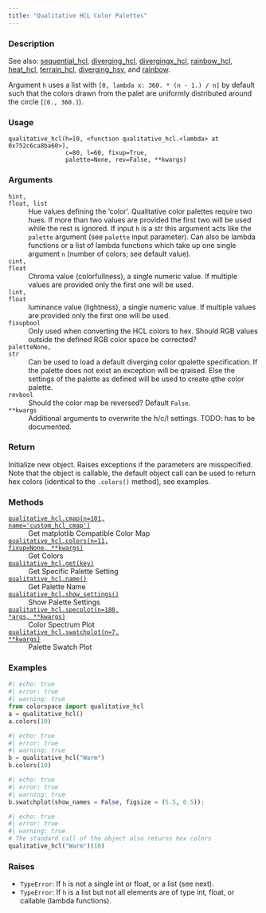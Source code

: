 ```yaml
---
title: "Qualitative HCL Color Palettes"
---
```


### Description

See also: [sequential_hcl](colorspace.palettes.sequential_hcl.qmd), [diverging_hcl](colorspace.palettes.diverging_hcl.qmd),
[divergingx_hcl](colorspace.palettes.divergingx_hcl.qmd), [rainbow_hcl](colorspace.palettes.rainbow_hcl.qmd), [heat_hcl](colorspace.palettes.heat_hcl.qmd),
[terrain_hcl](colorspace.palettes.terrain_hcl.qmd), [diverging_hsv](colorspace.palettes.diverging_hsv.qmd), and
[rainbow](colorspace.palettes.rainbow.qmd).

Argument `h` uses a list with `[0, lambda x: 360. * (n - 1.) / n]` by default
such that the colors drawn from the palet are uniformly distributed around the
circle (`[0., 360.]`).

### Usage

<pre><code class='language-python'>qualitative_hcl(h=[0, &lt;function qualitative_hcl.&lt;lambda&gt; at 0x752c6ca8ba60&gt;],<br/>                c=80, l=60, fixup=True,<br/>                palette=None, rev=False, **kwargs)</code></pre>

### Arguments

<dl class="pyp-list param-list">
  <dt style = "white-space: nowrap; font-family: monospace; vertical-align: top">
   <code id="colorspace.palettes.qualitative_hcl:h">h</code><code class="argument-class">int, float, list</code>
  </dt>
 <dd>Hue values defining the 'color'. Qualitative color
palettes require two hues. If more than two values are provided the first
two will be used while the rest is ignored.  If input `h` is a str this
argument acts like the `palette` argument (see `palette` input parameter).
Can also be lambda functions or a list of lambda functions which take up
one single argument `n` (number of colors; see default value).</dd>
  <dt style = "white-space: nowrap; font-family: monospace; vertical-align: top">
   <code id="colorspace.palettes.qualitative_hcl:c">c</code><code class="argument-class">int, float</code>
  </dt>
 <dd>Chroma value (colorfullness), a single numeric value. If
multiple values are provided only the first one will be used.</dd>
  <dt style = "white-space: nowrap; font-family: monospace; vertical-align: top">
   <code id="colorspace.palettes.qualitative_hcl:l">l</code><code class="argument-class">int, float</code>
  </dt>
 <dd>luminance value (lightness), a single numeric value. If
multiple values are provided only the first one will be used.</dd>
  <dt style = "white-space: nowrap; font-family: monospace; vertical-align: top">
   <code id="colorspace.palettes.qualitative_hcl:fixup">fixup</code><code class="argument-class">bool</code>
  </dt>
 <dd>Only used when converting the HCL colors to hex.  Should RGB
values outside the defined RGB color space be corrected?</dd>
  <dt style = "white-space: nowrap; font-family: monospace; vertical-align: top">
   <code id="colorspace.palettes.qualitative_hcl:palette">palette</code><code class="argument-class">None, str</code>
  </dt>
 <dd>Can be used to load a default diverging color
qpalette specification. If the palette does not exist an exception will be
qraised.  Else the settings of the palette as defined will be used to create
qthe color palette.</dd>
  <dt style = "white-space: nowrap; font-family: monospace; vertical-align: top">
   <code id="colorspace.palettes.qualitative_hcl:rev">rev</code><code class="argument-class">bool</code>
  </dt>
 <dd>Should the color map be reversed? Default `False`.</dd>
  <dt style = "white-space: nowrap; font-family: monospace; vertical-align: top">
   <code id="colorspace.palettes.qualitative_hcl:**kwargs">**kwargs</code>
  </dt>
 <dd>Additional arguments to overwrite the h/c/l settings. TODO: has to be documented.</dd>
</dl>

### Return

Initialize new object. Raises exceptions if the parameters are
misspecified. Note that the object is callable, the default object call can
be used to return hex colors (identical to the `.colors()` method), see
examples.

### Methods

<dl class="pyp-list method-list">
    <dt style = "white-space: nowrap; font-family: monospace; vertical-align: top">
       <code>[qualitative_hcl.cmap(n=101, name=&#x27;custom_hcl_cmap&#x27;)](colorspace.palettes.qualitative_hcl.cmap.qmd)</code>
    </dt>
    <dd>Get matplotlib Compatible Color Map</dd>
    <dt style = "white-space: nowrap; font-family: monospace; vertical-align: top">
       <code>[qualitative_hcl.colors(n=11, fixup=None, **kwargs)](colorspace.palettes.qualitative_hcl.colors.qmd)</code>
    </dt>
    <dd>Get Colors</dd>
    <dt style = "white-space: nowrap; font-family: monospace; vertical-align: top">
       <code>[qualitative_hcl.get(key)](colorspace.palettes.qualitative_hcl.get.qmd)</code>
    </dt>
    <dd>Get Specific Palette Setting</dd>
    <dt style = "white-space: nowrap; font-family: monospace; vertical-align: top">
       <code>[qualitative_hcl.name()](colorspace.palettes.qualitative_hcl.name.qmd)</code>
    </dt>
    <dd>Get Palette Name</dd>
    <dt style = "white-space: nowrap; font-family: monospace; vertical-align: top">
       <code>[qualitative_hcl.show_settings()](colorspace.palettes.qualitative_hcl.show_settings.qmd)</code>
    </dt>
    <dd>Show Palette Settings</dd>
    <dt style = "white-space: nowrap; font-family: monospace; vertical-align: top">
       <code>[qualitative_hcl.specplot(n=180, *args, **kwargs)](colorspace.palettes.qualitative_hcl.specplot.qmd)</code>
    </dt>
    <dd>Color Spectrum Plot</dd>
    <dt style = "white-space: nowrap; font-family: monospace; vertical-align: top">
       <code>[qualitative_hcl.swatchplot(n=7, **kwargs)](colorspace.palettes.qualitative_hcl.swatchplot.qmd)</code>
    </dt>
    <dd>Palette Swatch Plot</dd>
</dl>


### Examples

```python
#| echo: true
#| error: true
#| warning: true
from colorspace import qualitative_hcl
a = qualitative_hcl()
a.colors(10)
```

```python
#| echo: true
#| error: true
#| warning: true
b = qualitative_hcl("Warm")
b.colors(10)
```

```python
#| echo: true
#| error: true
#| warning: true
b.swatchplot(show_names = False, figsize = (5.5, 0.5));
```

```python
#| echo: true
#| error: true
#| warning: true
# The standard call of the object also returns hex colors
qualitative_hcl("Warm")(10)
```




### Raises

<ul class="python-raises">
<li><code class="text-warning">TypeError</code>: If `h` is not a single int or float, or a list (see next).
<li><code class="text-warning">TypeError</code>: If `h` is a list but not all elements are of type int, float, or 
callable (lambda functions).
</ul>

